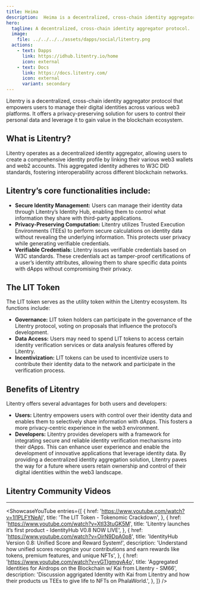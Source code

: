 ```yaml
---
title: Heima
description:  Heima is a decentralized, cross-chain identity aggregator protocol that empowers users to manage their digital identities across various web3 platforms.
hero:
  tagline: A decentralized, cross-chain identity aggregator protocol.
  image: 
    file: ../../../../assets/dapps/social/litentry.png
  actions:
    - text: Dapps
      link: https://idhub.litentry.io/home
      icon: external
    - text: Docs
      link: https://docs.litentry.com/
      icon: external
      variant: secondary
---
```



Litentry is a decentralized, cross-chain identity aggregator protocol that empowers users to manage their digital identities across various web3 platforms. It offers a privacy-preserving solution for users to control their personal data and leverage it to gain value in the blockchain ecosystem.

## What is Litentry?
Litentry operates as a decentralized identity aggregator, allowing users to create a comprehensive identity profile by linking their various web3 wallets and web2 accounts. This aggregated identity adheres to W3C DID standards, fostering interoperability across different blockchain networks.

## Litentry’s core functionalities include:
- **Secure Identity Management:** Users can manage their identity data through Litentry’s Identity Hub, enabling them to control what information they share with third-party applications.
- **Privacy-Preserving Computation:** Litentry utilizes Trusted Execution Environments (TEEs) to perform secure calculations on identity data without revealing the underlying information. This protects user privacy while generating verifiable credentials.
- **Verifiable Credentials:** Litentry issues verifiable credentials based on W3C standards. These credentials act as tamper-proof certifications of a user’s identity attributes, allowing them to share specific data points with dApps without compromising their privacy.

## The LIT Token
The LIT token serves as the utility token within the Litentry ecosystem. Its functions include:
- **Governance:** LIT token holders can participate in the governance of the Litentry protocol, voting on proposals that influence the protocol’s development.
- **Data Access:** Users may need to spend LIT tokens to access certain identity verification services or data analysis features offered by Litentry.
- **Incentivization:** LIT tokens can be used to incentivize users to contribute their identity data to the network and participate in the verification process.

## Benefits of Litentry
Litentry offers several advantages for both users and developers:
- **Users:** Litentry empowers users with control over their identity data and enables them to selectively share information with dApps. This fosters a more privacy-centric experience in the web3 environment.
- **Developers:** Litentry provides developers with a framework for integrating secure and reliable identity verification mechanisms into their dApps. This can enhance user experience and enable the development of innovative applications that leverage identity data.
By providing a decentralized identity aggregation solution, Litentry paves the way for a future where users retain ownership and control of their digital identities within the web3 landscape.

## Litentry Community Videos
------------
<ShowcaseYouTube
  entries={[
        {
        href: 'https://www.youtube.com/watch?v=1l1PLFYNeAI',
      title: 'The LIT Token - Tokenomic Crackdown',
    },
            {
        href: 'https://www.youtube.com/watch?v=Xtl33tuGK5M',
      title: 'Litentry launches it’s first product - IdentityHub V0.8 NOW LIVE',
    },
                {
        href: 'https://www.youtube.com/watch?v=OirN9DpA0p8',
      title: 'IdentityHub Version 0.8: Unified Score and Reward System!',
      description: 'Understand how unified scores recognize your contributions and earn rewards like tokens, premium features, and unique NFTs',
    },
                {
        href: 'https://www.youtube.com/watch?v=yGTlgmgvA4o',
      title: 'Aggregated Identities for Airdrops on the Blockchain w/ Kai from Litentry - SM66',
      description: 'Discussion aggrigated Identity with Kai from Litentry and how their products us TEEs to give life to NFTs on PhalaWorld.',
    },
  ]} />